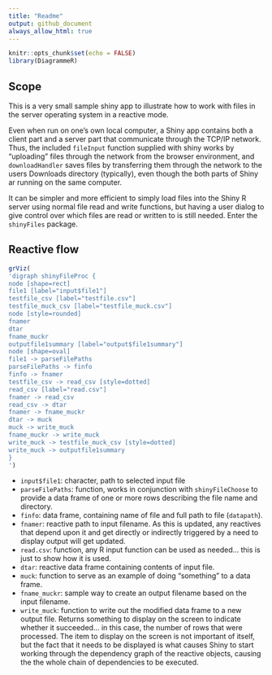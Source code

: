 ```yaml
---
title: "Readme"
output: github_document
always_allow_html: true
---
```


```r
knitr::opts_chunk$set(echo = FALSE)
library(DiagrammeR)
```

## Scope

This is a very small sample shiny app to illustrate how to work with files in
the server operating system in a reactive mode.

Even when run on one's own local computer, a Shiny app contains both a client
part and a server part that communicate through the TCP/IP network. Thus,
the included `fileInput` function supplied with shiny works by "uploading" files
through the network from the browser environment, and `downloadHandler` saves files
by transferring them through the network to the users Downloads directory
(typically), even though the both parts of Shiny ar running on the same computer.

It can be simpler and more efficient to simply load files into the Shiny R server
using normal file read and write functions, but having a user dialog to give
control over which files are read or written to is still needed. Enter the
`shinyFiles` package.

## Reactive flow

```r
grViz(
'digraph shinyFileProc {
node [shape=rect]
file1 [label="input$file1"]
testfile_csv [label="testfile.csv"]
testfile_muck_csv [label="testfile_muck.csv"]
node [style=rounded]
fnamer
dtar
fname_muckr
outputfile1summary [label="output$file1summary"]
node [shape=oval]
file1 -> parseFilePaths
parseFilePaths -> finfo
finfo -> fnamer
testfile_csv -> read_csv [style=dotted]
read_csv [label="read.csv"]
fnamer -> read_csv
read_csv -> dtar
fnamer -> fname_muckr
dtar -> muck
muck -> write_muck
fname_muckr -> write_muck
write_muck -> testfile_muck_csv [style=dotted]
write_muck -> outputfile1summary
}
')
```

- `input$file1`: character, path to selected input file
- `parseFilePaths`: function, works in conjunction with `shinyFileChoose` to
  provide a data frame of one or more rows describing the file name and directory.
- `finfo`: data frame, containing name of file and full path to file (`datapath`).
- `fnamer`: reactive path to input filename. As this is updated, any reactives
that depend upon it and get directly or indirectly triggered by a need to
display output will get updated.
- `read.csv`: function, any R input function can be used as needed... this is
just to show how it is used.
- `dtar`: reactive data frame containing contents of input file.
- `muck`: function to serve as an example of doing "something" to a data frame.
- `fname_muckr`: sample way to create an output filename based on the input
filename.
- `write_muck`: function to write out the modified data frame to a new output
file. Returns something to display on the screen to indicate whether it succeeded...
in this case, the number of rows that were processed. The item to display on
the screen is not important of itself, but the fact that it needs to be displayed
is what causes Shiny to start working through the dependency graph of the reactive
objects, causing the the whole chain of dependencies to be executed.

